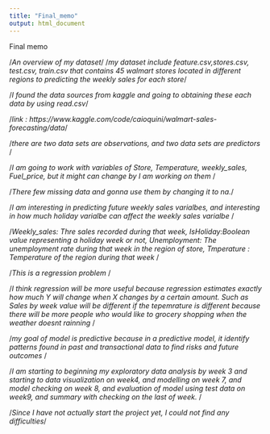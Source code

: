```yaml
---
title: "Final_memo"
output: html_document
---
```


Final memo



/*An overview of my dataset*/
/*my dataset include feature.csv,stores.csv, test.csv, train.csv that contains 45 walmart stores located in different regions to predicting the weekly sales for each store*/ 

/*I found the data sources from kaggle and going to obtaining these each data by using read.csv*/

/*link : https://www.kaggle.com/code/caioquini/walmart-sales-forecasting/data*/

/*there are two data sets are observations, and two data sets are predictors */

/*I am going to work with variables of Store, Temperature, weekly_sales, Fuel_price, but it might can change by I am working on them */

/*There few  missing data and gonna use them by changing it to na.*/


/*I am interesting in predicting future weekly sales varialbes, and interesting in how much holiday varialbe can affect the weekly sales varialbe */

/*Weekly_sales: Thre sales recorded during that week, IsHoliday:Boolean value representing a holiday week or not, Unemployment: The unemployment rate during that week in the region of store, Tmperature : Temperature of the region during that week */


/*This is a regression problem */


/*I think regression will be more useful because regression estimates exactly how much Y will change when X changes by a certain amount. Such as Sales by week value will be different if the tepemrature is different because there will be more people who would like to grocery shopping when the weather doesnt rainning */


/*my goal of model is predictive because in a predictive model, it identify patterns found in past and transactional data to find risks and future outcomes */



/*I am starting to beginning my exploratory data analysis by week 3 and starting to data visualization on week4, and modelling on week 7, and model checking on week 8, and evaluation of model using test data on week9, and summary with checking on the last of week. */


/*Since I have not actually start the project yet, I could not find any difficulties*/
















